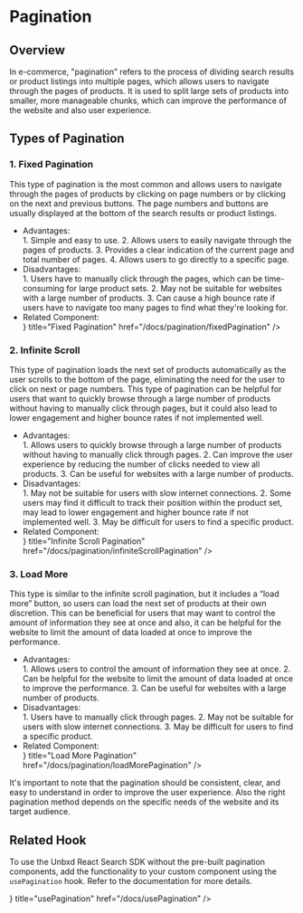 

# Pagination

## Overview

In e-commerce, "pagination" refers to the process of dividing search results or product listings into multiple pages, which allows users to navigate through the pages of products. 
It is used to split large sets of products into smaller, more manageable chunks, which can improve the performance of the website and also user experience.

## Types of Pagination

### 1. Fixed Pagination 

This type of pagination is the most common and allows users to navigate through the pages of products by clicking on page numbers or by clicking on the next and previous buttons. 
The page numbers and buttons are usually displayed at the bottom of the search results or product listings.

- <div style={{ marginTop: "1.5rem", fontSize: "20px", fontWeight: "600" }}>Advantages:</div>
    1. Simple and easy to use.
    2. Allows users to easily navigate through the pages of products.
    3. Provides a clear indication of the current page and total number of pages.
    4. Allows users to go directly to a specific page.

- <div style={{ marginTop: "1.5rem", fontSize: "20px", fontWeight: "600" }}>Disadvantages:</div>
    1. Users have to manually click through the pages, which can be time-consuming for large product sets.
    2. May not be suitable for websites with a large number of products.
    3. Can cause a high bounce rate if users have to navigate too many pages to find what they're looking for.

- <div style={{ marginTop: "1.5rem", fontSize: "20px", fontWeight: "600" }}>Related Component:</div>
    <Cards>
        <Card icon={<PaginationIcon />} title="Fixed Pagination" href="/docs/pagination/fixedPagination" />
    </Cards>


### 2. Infinite Scroll

This type of pagination loads the next set of products automatically as the user scrolls to the bottom of the page, eliminating the need for the user to click on next or page numbers. 
This type of pagination can be helpful for users that want to quickly browse through a large number of products without having to manually click through pages, but it could also lead to lower engagement and higher bounce rates if not implemented well.

- <div style={{ marginTop: "1.5rem", fontSize: "20px", fontWeight: "600" }}>Advantages:</div>
    1. Allows users to quickly browse through a large number of products without having to manually click through pages.
    2. Can improve the user experience by reducing the number of clicks needed to view all products.
    3. Can be useful for websites with a large number of products.

- <div style={{ marginTop: "1.5rem", fontSize: "20px", fontWeight: "600" }}>Disadvantages:</div>
    1. May not be suitable for users with slow internet connections.
    2. Some users may find it difficult to track their position within the product set, may lead to lower engagement and higher bounce rate if not implemented well.
    3. May be difficult for users to find a specific product.

- <div style={{ marginTop: "1.5rem", fontSize: "20px", fontWeight: "600" }}>Related Component:</div>
    <Cards>
        <Card icon={<InfiniteIcon />} title="Infinite Scroll Pagination" href="/docs/pagination/infiniteScrollPagination" />
    </Cards>

### 3. Load More

This type is similar to the infinite scroll pagination, but it includes a “load more” button, so users can load the next set of products at their own discretion. 
This can be beneficial for users that may want to control the amount of information they see at once and also, it can be helpful for the website to limit the amount of data loaded at once to improve the performance.

- <div style={{ marginTop: "1.5rem", fontSize: "20px", fontWeight: "600" }}>Advantages:</div>
    1. Allows users to control the amount of information they see at once.
    2. Can be helpful for the website to limit the amount of data loaded at once to improve the performance.
    3. Can be useful for websites with a large number of products.

- <div style={{ marginTop: "1.5rem", fontSize: "20px", fontWeight: "600" }}>Disadvantages:</div>
    1. Users have to manually click through pages.
    2. May not be suitable for users with slow internet connections.
    3. May be difficult for users to find a specific product.

- <div style={{ marginTop: "1.5rem", fontSize: "20px", fontWeight: "600" }}>Related Component:</div>
    <Cards>
        <Card icon={<LoadingIcon />} title="Load More Pagination" href="/docs/pagination/loadMorePagination" />
    </Cards>


It's important to note that the pagination should be consistent, clear, and easy to understand in order to improve the user experience. Also the right pagination method depends on the specific needs of the website and its target audience.

## Related Hook

To use the Unbxd React Search SDK without the pre-built pagination components, add the functionality to your custom component using the `usePagination` hook. Refer to the documentation for more details.

<Cards>
	<Card icon={<HookIcon />} title="usePagination" href="/docs/usePagination" />
</Cards>